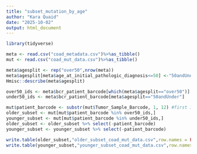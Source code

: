 ```yaml
---
title: "subset_mutation_by_age"
author: "Kara Quaid"
date: "2025-10-02"
output: html_document
---
```


```r
library(tidyverse)
```

```r
meta <- read.csv("coad_metadata.csv")%>%as_tibble()
mut <- read.csv("coad_mut_data.csv")%>%as_tibble()
```


```r
meta$agesplit <- rep("over50",nrow(meta))
meta$agesplit[meta$age_at_initial_pathologic_diagnosis<=50] <-"50andUnder"
Hmisc::describe(meta$agesplit)
```

```r
over50_ids <- meta$bcr_patient_barcode[which(meta$agesplit=="over50")]
under50_ids <- meta$bcr_patient_barcode[meta$agesplit=="50andUnder"]
```

```r
mut$patient_barcode <- substr(mut$Tumor_Sample_Barcode, 1, 12) #first 12 characters
older_subset <- mut[mut$patient_barcode %in% over50_ids,]
younger_subset <- mut[mut$patient_barcode %in% under50_ids,]
older_subset <- older_subset %>% select(-patient_barcode)
younger_subset <- younger_subset %>% select(-patient_barcode)
```

```r
write.table(older_subset,"older_subset_coad_mut_data.csv",row.names = FALSE,quote=FALSE)
write.table(younger_subset,"younger_subset_coad_mut_data.csv",row.names = FALSE,quote=FALSE)
```






